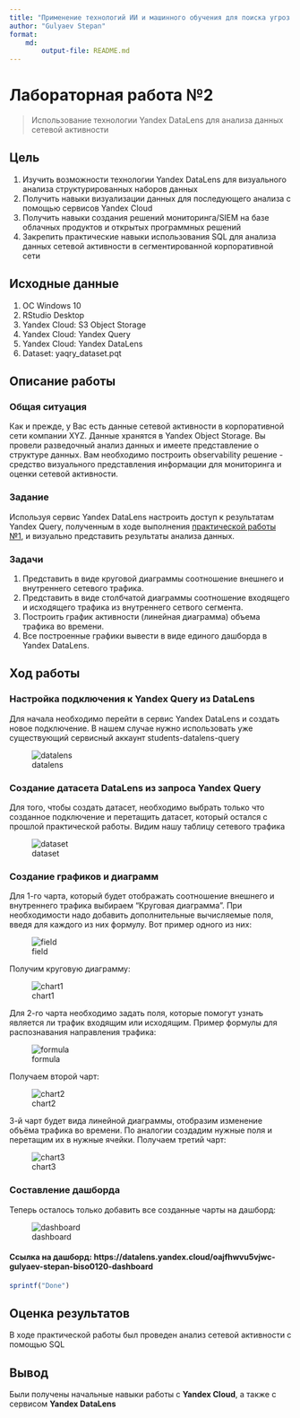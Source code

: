 ```yaml
---
title: "Применение технологий ИИ и машинного обучения для поиска угроз ИБ"
author: "Gulyaev Stepan"
format: 
    md:
        output-file: README.md
---
```


# Лабораторная работа №2

> Использование технологии Yandex DataLens для анализа данных сетевой активности

## Цель

1.  Изучить возможности технологии Yandex DataLens для визуального анализа структурированных наборов данных
2.  Получить навыки визуализации данных для последующего анализа с помощью сервисов Yandex Cloud
3.  Получить навыки создания решений мониторинга/SIEM на базе облачных продуктов и открытых программных решений
4.  Закрепить практические навыки использования SQL для анализа данных сетевой активности в сегментированной корпоративной сети

## Исходные данные

1.  ОС Windows 10
2.  RStudio Desktop
3.  Yandex Cloud: S3 Object Storage
4.  Yandex Cloud: Yandex Query
5.  Yandex Cloud: Yandex DataLens
6.  Dataset: yaqry_dataset.pqt

## Описание работы

### Общая ситуация

Как и прежде, у Вас есть данные сетевой активности в корпоративной сети компании XYZ. Данные хранятся в Yandex Object Storage. Вы провели разведочный анализ данных и имеете представление о структуре данных. Вам необходимо построить observability решение - средство визуального представления информации для мониторинга и оценки сетевой активности.

### Задание

Используя сервис Yandex DataLens настроить доступ к результатам Yandex Query, полученным в ходе выполнения [практической работы №1](../lab1), и визуально представить результаты анализа данных.

### Задачи

1.  Представить в виде круговой диаграммы соотношение внешнего и внутреннего сетевого трафика.
2.  Представить в виде столбчатой диаграммы соотношение входящего и исходящего трафика из внутреннего сетвого сегмента.
3.  Построить график активности (линейная диаграмма) объема трафика во времени.
4.  Все построенные графики вывести в виде единого дашборда в Yandex DataLens.

## Ход работы

### Настройка подключения к Yandex Query из DataLens

Для начала необходимо перейти в сервис Yandex DataLens и создать новое подключение. В нашем случае нужно использовать уже существующий сервисный аккаунт students-datalens-query

![datalens](img/1.png)

### Создание датасета DataLens из запроса Yandex Query

Для того, чтобы создать датасет, необходимо выбрать только что созданное подключение и перетащить датасет, который остался с прошлой практической работы. Видим нашу таблицу сетевого трафика

![dataset](img/2.png)

### Создание графиков и диаграмм

Для 1-го чарта, который будет отображать соотношение внешнего и внутреннего трафика выбираем “Круговая диаграмма”. При необходимости надо добавить дополнительные вычисляемые поля, введя для каждого из них формулу. Вот пример одного из них:

![field](img/3.png)

Получим круговую диаграмму:

![chart1](img/4.png)

Для 2-го чарта необходимо задать поля, которые помогут узнать является ли трафик входящим или исходящим. Пример формулы для распознавания направления трафика:

![formula](img/5.png)

Получаем второй чарт:

![chart2](img/6.png)

3-й чарт будет вида линейной диаграммы, отобразим изменение объёма трафика во времени. По аналогии создадим нужные поля и перетащим их в нужные ячейки. Получаем третий чарт:

![chart3](img/7.png)

### Составление дашборда

Теперь осталось только добавить все созданные чарты на дашборд:

![dashboard](img/8.png)

#### Ссылка на дашборд: https://datalens.yandex.cloud/oajfhwvu5vjwc-gulyaev-stepan-biso0120-dashboard

```r
sprintf("Done")
```

## Оценка результатов

В ходе практической работы был проведен анализ сетевой активности с помощью SQL

## Вывод

Были получены начальные навыки работы с **Yandex Cloud**, а также с сервисом **Yandex DataLens**

